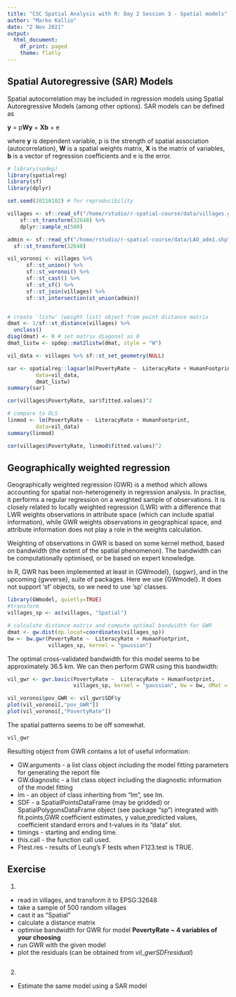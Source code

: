 ```yaml
---
title: "CSC Spatial Analysis with R: Day 2 Session 3 - Spatial models"
author: "Marko Kallio"
date: "2 Nov 2021"
output:
  html_document:
    df_print: paged
    theme: flatly
---
```



## Spatial Autoregressive (SAR) Models

Spatial autocorrelation may be included in regression models using Spatial Autoregressive Models (among other options). SAR models can be defined as

**y** = p**Wy** + **Xb** + e 

where **y** is dependent variable, p is the strength of spatial association (autocorrelation), **W** is a spatial weights matrix, **X** is the matrix of variables, **b** is a vector of regression coefficients and e is the error.

```r
# library(spdep)
library(spatialreg)
library(sf)
library(dplyr)

set.seed(20210102) # for reproducibility

villages <- sf::read_sf("/home/rstudio/r-spatial-course/data/villages.gpkg") %>% 
    sf::st_transform(32648) %>% 
    dplyr::sample_n(500)

admin <- sf::read_sf("/home/rstudio/r-spatial-course/data/LAO_adm1.shp") %>% 
  sf::st_transform(32648)

vil_voronoi <- villages %>% 
      sf::st_union() %>% 
      sf::st_voronoi() %>% 
      sf::st_cast() %>% 
      sf::st_sf() %>% 
      sf::st_join(villages) %>% 
      sf::st_intersection(st_union(admin))


# create 'listw' (weight list) object from point distance matrix  
dmat <- 1/sf::st_distance(villages) %>% 
  unclass() 
diag(dmat) <- 0 # set matrix diagonal as 0
dmat_listw <- spdep::mat2listw(dmat, style = "W")

vil_data <- villages %>% sf::st_set_geometry(NULL)
```


```r
sar <- spatialreg::lagsarlm(PovertyRate ~  LiteracyRate + HumanFootprint, 
         data=vil_data, 
         dmat_listw)
summary(sar)

cor(villages$PovertyRate, sar$fitted.values)^2

# compare to OLS
linmod <- lm(PovertyRate ~  LiteracyRate + HumanFootprint, 
         data=vil_data)
summary(linmod)

cor(villages$PovertyRate, linmod$fitted.values)^2
```





## Geographically weighted regression

Geographically weighted regression (GWR) is a method which allows accounting for spatial non-heterogeneity in regression analysis. In practise, it performs a regular regression on a weighted sample of observations. It is closely related to locally weighted regression (LWR) with a difference that LWR weights observations in attribute space (which can include spatial information), while GWR weights observations in geographical space, and attribute information does not play a role in the weights calculation. 

Weighting of observations in GWR is based on some kernel method, based on bandwidth (the extent of the spatial phenomenon). The bandwidth can be computationally optimised, or be based on expert knowledge.

In R, GWR has been implemented at least in {GWmodel}, {spgwr}, and in the upcoming {gwverse}, suite of packages. Here we use {GWmodel}. It does not support 'sf' objects, so we need to use 'sp' classes. 

```r
library(GWmodel, quietly=TRUE)
#transform
villages_sp <- as(villages, "Spatial")

# calculate distance matrix and compute optimal bandwidth for GWR
dmat <- gw.dist(dp.locat=coordinates(villages_sp))
bw <- bw.gwr(PovertyRate ~  LiteracyRate + HumanFootprint,  
             villages_sp, kernel = "gaussian")
```

The optimal cross-validated bandwidth for this model seems to be approximately 36.5 km. We can then perform GWR using this bandwidth:

```r
vil_gwr <- gwr.basic(PovertyRate ~  LiteracyRate + HumanFootprint, 
                     villages_sp, kernel = "gaussian", bw = bw, dMat = dmat)

vil_voronoi$pov_GWR <- vil_gwr$SDF$y
plot(vil_voronoi[,"pov_GWR"])
plot(vil_voronoi[,"PovertyRate"])


```

The spatial patterns seems to be off somewhat.

```r
vil_gwr

```


Resulting object from GWR contains a lot of useful information:

* GW.arguments - a list class object including the model fitting parameters for generating the report file
* GW.diagnostic	- a list class object including the diagnostic information of the model fitting
* lm - an object of class inheriting from “lm”, see lm.
* SDF - a SpatialPointsDataFrame (may be gridded) or SpatialPolygonsDataFrame object (see package “sp”) integrated with fit.points,GWR coefficient estimates, y value,predicted values, coefficient standard errors and t-values in its "data" slot.
* timings	- starting and ending time.
* this.call	- the function call used.
* Ftest.res - results of Leung's F tests when F123.test is TRUE.




## Exercise

1. 

* read in villages, and transform it to EPSG:32648
* take a sample of 500 random villages
* cast it as "Spatial"
* calculate a distance matrix
* optimise bandwidth for GWR for model **PovertyRate ~ 4 variables of your choosing**
* run GWR with the given model
* plot the residuals (can be obtained from *vil_gwr$SDF$residual*)

```r

```


2.

* Estimate the same model using a SAR model

```r

```

